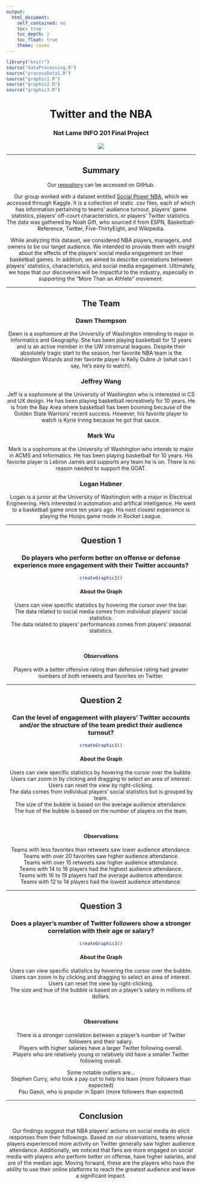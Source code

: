 ```yaml
---
output: 
  html_document:
    self_contained: no
    toc: true
    toc_depth: 2
    toc_float: true
    theme: cosmo
---
```


``` r
library("knitr")
source("dataProcessing.R")
source("processData1.R")
source("graphic1.R")
source("graphic2.R")
source("graphic3.R")

```

<center>

# **Twitter and the NBA**  
### Not Lame INFO 201 Final Project

![](nba_twitter.jpg)

***

## **Summary**

Our [repository](https://github.com/lrhabner/Not-Lame-Final-Project) can be accessed on GitHub. 

Our group worked with a dataset entitled [Social Power NBA](https://www.kaggle.com/noahgift/social-power-nba), which we accessed through Kaggle. It is a collection of static .csv files, each of which has information pertaining to teams' audience turnout, players' game statistics, players' off-court characteristics, or players' Twitter statistics. The data was gathered by Noah Gift, who sourced it from ESPN, Basketball-Reference, Twitter, Five-ThirtyEight, and Wikipedia.  

While analyzing this dataset, we considered NBA players, managers, and owners to be our target audience. We intended to provide them with insight about the effects of the players' social media engagement on their basketball games. In addition, we aimed to describe correlations between players' statistics, characteristics, and social media engagement. Ultimately, we hope that our discoveries will be impactful to the industry, especially in supporting the "More Than an Athlete" movement.

***

## **The Team**

### Dawn Thompson 
Dawn is a sophomore at the University of Washington intending to major in Informatics and Geography. She has been playing basketball for 12 years and is an active member in the UW intramural leagues. Despite their absolutely tragic start to the season, her favorite NBA team is the Washington Wizards and her favorite player is Kelly Oubre Jr (what can I say, he's easy to watch).  

### Jeffrey Wang
Jeff is a sophomore at the University of Washington who is interested in CS and UX design. He has been playing basketball recreatively for 10 years. He is from the Bay Area where basketball has been booming because of the Golden State Warriors' recent success. However, his favorite player to watch is Kyrie Irving because he got that sauce.

### Mark Wu
Mark is a sophomore at the University of Washington who intends to major in ACMS and Informatics. He has been playing basketball for 10 years. His favorite player is Lebron James and supports any team he is on. There is no reason needed to support the GOAT.

### Logan Habner
Logan is a junior at the University of Washington with a major in Electrical Engineering. He's interested in automation and artifical intelligence. He went to a basketball game once ten years ago. His next closest experience is playing the Hoops game mode in Rocket League.

***

## **Question 1** 

### Do players who perform better on offense or defense experience more engagement with their Twitter accounts?


``` r
createGraphic2()
```

#### **About the Graph**

Users can view specific statistics by hovering the cursor over the bar.  
The data related to social media comes from individual players' social statistics.   
The data related to players' performances comes from players' seasonal statistics.  

</br>

#### **Observations**

Players with a better offensive rating than defensive rating had greater numbers of 
both retweets and favorites on Twitter.

***

## **Question 2**

### Can the level of engagement with players' Twitter accounts and/or the structure of the team predict their audience turnout?

``` r
createGraphic1()
```

#### **About the Graph**

Users can view specific statistics by hovering the cursor over the bubble.  
Users can zoom in by clicking and dragging to select an area of interest.  
Users can reset the view by right-clicking.  
The data comes from individual players' social statistics but is grouped by team.  
The size of the bubble is based on the average audience attendance.  
The hue of the bubble is based on the number of players on the team.  

</br>

#### **Observations**

Teams with less favorites than retweets saw lower audience attendance.  
Teams with over 20 favorites saw higher audience attendance.  
Teams with over 15 retweets saw higher audience attendance.  
Teams with 14 to 16 players had the highest audience attendance.  
Teams with 16 to 19 players had the average audience attendance.  
Teams with 12 to 14 players had the lowest audience attendance.

***

## **Question 3**

### Does a player's number of Twitter followers show a stronger correlation with their age or salary?

``` r
createGraphic3()
```

#### **About the Graph**

Users can view specific statistics by hovering the cursor over the bubble.  
Users can zoom in by clicking and dragging to select an area of interest.  
Users can reset the view by right-clicking.  
The size and hue of the bubble is based on a player's salary in millions of dollars.  

</br>

#### **Observations**

There is a stronger correlation between a player's number of Twitter followers and their salary.  
Players with higher salaries have a larger Twitter following overall.  
Players who are relatively young or relatively old have a smaller Twitter following overall.  

Some notable outliers are...  
  Stephen Curry, who took a pay cut to help his team (more followers than expected)  
  Pau Gasol, who is popular in Spain (more followers than expected)  

***

## **Conclusion**

Our findings suggest that NBA players' actions on social media do elicit responses from their followings. Based on our observations, teams whose players experienced more activity on Twitter generally saw higher audience attendance. Additionally, we noticed that fans are more engaged on social media with players who perform better on offense, have higher salaries, and are of the median age. Moving forward, these are the players who have the ability to use their online platforms to reach the greatest audience and leave a significant impact.

</center>